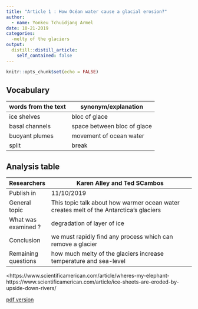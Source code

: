 ```yaml
---
title: "Article 1 : How Océan water cause a glacial erosion?"
author:
  - name: Yonkeu Tchuidjang Armel
date: 10-21-2019
categories:
  -melty of the glaciers
output:
  distill::distill_article:
    self_contained: false
---
```


```r
knitr::opts_chunk$set(echo = FALSE)
```


## Vocabulary 


| words from the text | synonym/explanation         |
| ------------------- | --------------------------- |
| ice shelves         | bloc of glace               |
| basal channels      | space between bloc of glace |
| buoyant plumes      | movement of ocean water     |
| split               | break                       |



## Analysis table 

| Researchers         | Karen Alley and Ted SCambos                                                             |
| ------------------- | --------------------------------------------------------------------------------------- |
| Publish in          | 11/10/2019                                                                              |
| General topic       | This topic talk about  how warmer ocean water creates melt of the Antarctica's glaciers |
| What was examined ? | degradation of layer of ice                                                             |
| Conclusion          | we must rapidly find any process which can remove a glacier                             |
| Remaining questions | how much melty of the glaciers increase temperature and sea-level                       |

<https://www.scientificamerican.com/article/wheres-my-elephant-https://www.scientificamerican.com/article/ice-sheets-are-eroded-by-upside-down-rivers/

[pdf version](https://github.com/armelyonkeu/armel-yonkeu-blog/blob/master/_posts/2019-09-18-article-1/ressource/article-1.pdf)

